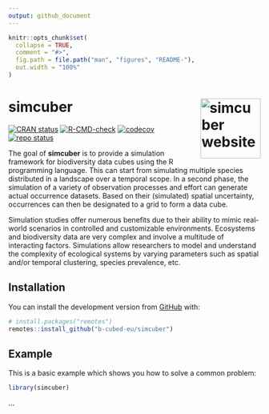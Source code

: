 ```yaml
---
output: github_document
---
```


<!-- README.md is generated from README.Rmd. Please edit that file -->

```r
knitr::opts_chunk$set(
  collapse = TRUE,
  comment = "#>",
  fig.path = file.path("man", "figures", "README-"),
  out.width = "100%"
)
```

# simcuber <a href="https://b-cubed-eu.github.io/simcuber/"><img src="man/figures/logo.png" align="right" height="120" alt="simcuber website"/></a>

<!-- badges: start -->
[![CRAN status](https://www.r-pkg.org/badges/version/simcuber)](https://CRAN.R-project.org/package=simcuber)
[![R-CMD-check](https://github.com/b-cubed-eu/simcuber/actions/workflows/R-CMD-check.yaml/badge.svg)](https://github.com/b-cubed-eu/simcuber/actions/workflows/R-CMD-check.yaml)
[![codecov](https://codecov.io/gh/b-cubed-eu/simcuber/branch/main/graph/badge.svg)](https://app.codecov.io/gh/b-cubed-eu/simcuber/)
[![repo status](https://www.repostatus.org/badges/latest/concept.svg)](https://www.repostatus.org/#concept)
<!-- badges: end -->

The goal of **simcuber** is to provide a simulation framework for biodiversity data cubes using the R programming language. This can start from simulating multiple species distributed in a landscape over a temporal scope. In a second phase, the simulation of a variety of observation processes and effort can generate actual occurrence datasets. Based on their (simulated) spatial uncertainty, occurrences can then be designated to a grid to form a data cube.

Simulation studies offer numerous benefits due to their ability to mimic real-world scenarios in controlled and customizable environments. Ecosystems and biodiversity data are very complex and involve a multitude of interacting factors. Simulations allow researchers to model and understand the complexity of ecological systems by varying parameters such as spatial and/or temporal clustering, species prevalence, etc.

## Installation

You can install the development version from [GitHub](https://github.com/) with:

``` r
# install.packages("remotes")
remotes::install_github("b-cubed-eu/simcuber")
```

## Example

This is a basic example which shows you how to solve a common problem:

```r
library(simcuber)
```

...
